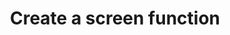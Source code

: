 ---
sidebar_position: 3
title: Create a screen function
description: learn how to create a function and use it in Nowa

---
